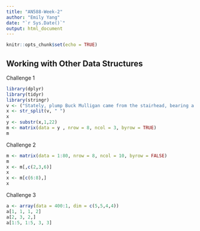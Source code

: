 ```yaml
---
title: "AN588-Week-2"
author: "Emily Yang"
date: "`r Sys.Date()`"
output: html_document
---
```


```r
knitr::opts_chunk$set(echo = TRUE)
```

## Working with Other Data Structures
Challenge 1


```r
library(dplyr)
library(tidyr)
library(stringr)
v <- ("Stately, plump Buck Mulligan came from the stairhead, bearing a bowl of lather on which a mirror and a razor lay crossed")
x <- str_split(v, " ")
x
y <- substr(x,1,22)
m <- matrix(data = y , nrow = 8, ncol = 3, byrow = TRUE)
m

```
Challenge 2
```r
m <- matrix(data = 1:80, nrow = 8, ncol = 10, byrow = FALSE)
m
x <- m[,c(2,3,6)]
x
x <- m[c(6:8),]
x

```
Challenge 3
```r
a <- array(data = 400:1, dim = c(5,5,4,4))
a[1, 1, 1, 2]
a[2, 3, 2,]
a[1:5, 1:5, 3, 3]
```

